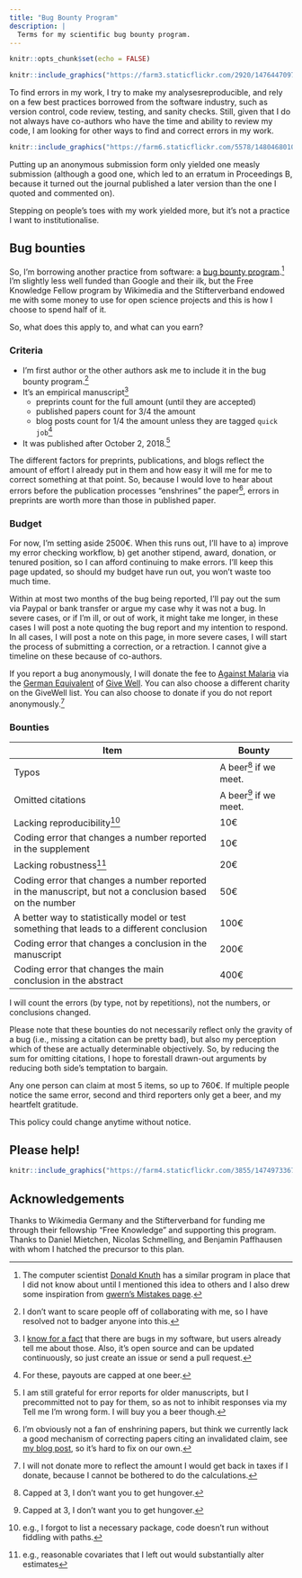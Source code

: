 ```yaml
---
title: "Bug Bounty Program"
description: |
  Terms for my scientific bug bounty program.
---
```


```r
knitr::opts_chunk$set(echo = FALSE)
```



```r
knitr::include_graphics("https://farm3.staticflickr.com/2920/14764470974_92473042b4_o_d.jpg")
```

To find errors in my work, I try to make my analysesreproducible, and rely on a few best practices borrowed from the software industry, such as version control, code review, testing, and sanity checks. Still, given that I do not always have co-authors who have the time and ability to review my code, I am looking for other ways to find and correct errors in my work.

<aside>
```r
knitr::include_graphics("https://farm6.staticflickr.com/5578/14804680103_c8d5ef8ef0_o_d.jpg")
```
</aside>

Putting up an anonymous submission form only yielded one measly submission (although a good one, which led to an erratum in Proceedings B, because it turned out the journal published a later version than the one I quoted and commented on).

Stepping on people's toes with my work yielded more, but it's not a practice I want to institutionalise.

## Bug bounties
So, I'm borrowing another practice from software: a [bug bounty program](https://en.wikipedia.org/wiki/Bug_bounty_program).^[The computer scientist [Donald Knuth](https://en.wikipedia.org/wiki/Knuth_reward_check) has a similar program in place that I did not know about until I mentioned this idea to others and I also drew some inspiration from [gwern's Mistakes page](https://www.gwern.net/Mistakes).] I'm slightly less well funded than Google and their ilk, but the Free Knowledge Fellow program by Wikimedia and the Stifterverband endowed me with some money to use for open science projects and this is how I choose to spend half of it.

So, what does this apply to, and what can you earn? 

### Criteria
- I'm first author or the other authors ask me to include it in the bug bounty program.^[I don't want to scare people off of collaborating with me, so I have resolved not to badger anyone into this.]
- It's an empirical manuscript^[I [know for a fact](https://github.com/rubenarslan/formr.org/issues) that there are bugs in my software, but users already tell me about those. Also, it's open source and can be updated continuously, so just create an issue or send a pull request.]
  - preprints count for the full amount (until they are accepted)
  - published papers count for 3/4 the amount
  - blog posts count for 1/4 the amount unless they are tagged `quick job`^[For these, payouts are capped at one beer.]
- It was published after October 2, 2018.^[I am still grateful for error reports for older manuscripts, but I precommitted not to pay for them, so as not to inhibit responses via my Tell me I'm wrong form. I will buy you a beer though.]

The different factors for preprints, publications, and blogs reflect the amount of effort I already put in them and how easy it will me for me to correct something at that point. So, because I would love to hear about errors before the publication processes "enshrines" the paper^[I'm obviously not a fan of enshrining papers, but think we currently
lack a good mechanism of correcting papers citing an invalidated claim, see [my blog post](https://rubenarslan.github.io/posts/2018-09-23-are-studies-that-replicate-cited-more/), so it's hard to fix on our own.], errors in preprints are worth more than those in published paper.

### Budget
For now, I'm setting aside 2500€. When this runs out, I'll have to a) improve my error checking workflow, b) get another stipend, award, donation, or tenured position, so I can afford continuing to make errors. I'll keep this page updated, so should my budget have run out, you won't waste too much time.

Within at most two months of the bug being reported, I'll pay out the sum via Paypal or bank transfer or argue my case why it was not a bug. In severe cases, or if I'm ill, or out of work, it might take me longer, in these cases I will post a note quoting the bug report and my intention to respond. In all cases, I will post a note on this page, in more severe cases, I will start the process of submitting a correction, or a retraction. I cannot give a timeline on these because of co-authors.

If you report a bug anonymously, I will donate the fee to [Against Malaria](https://againstmalaria.com) via the [German Equivalent](https://effektiveraltruismus.de/effektiv-spenden/) of [Give Well](https://effektiveraltruismus.de/effektiv-spenden/). You can also choose a different charity on the GiveWell list. You can also choose to donate if you do not report anonymously.^[I will not donate more to reflect the amount I would get back in taxes if I donate, because I cannot be bothered to do the calculations.]

### Bounties

| Item             | Bounty |
| ---------------- | ------ |
| Typos | A beer^[Capped at 3, I don't want you to get hungover.] if we meet. |
| Omitted citations | A beer^[Capped at 3, I don't want you to get hungover.] if we meet. |
| Lacking reproducibility^[e.g., I forgot to list a necessary package, code doesn't run without fiddling with paths.] | 10€ |
| Coding error that changes a number reported in the supplement | 10€ |
| Lacking robustness^[e.g., reasonable covariates that I left out would substantially alter estimates] | 20€ |
| Coding error that changes a number reported in the manuscript, but not a conclusion based on the number | 50€ |
| A better way to statistically model or test something that leads to a different conclusion | 100€ |
| Coding error that changes a conclusion in the manuscript | 200€ |
| Coding error that changes the main conclusion in the abstract | 400€ |

I will count the errors (by type, not by repetitions), not the numbers, or conclusions changed.

Please note that these bounties do not necessarily reflect only the gravity of a bug (i.e., missing a citation can be pretty bad), but also my perception which of these are actually determinable objectively. So, by reducing the sum for omitting citations, I hope to forestall drawn-out arguments by reducing both side's temptation to bargain.

Any one person can claim at most 5 items, so up to 760€. If multiple people notice the same error, second and third reporters only get a beer, and my heartfelt gratitude.

This policy could change anytime without notice.

## Please help!

```r
knitr::include_graphics("https://farm4.staticflickr.com/3855/14749733671_e759258f78_o_d.jpg")
```


## Acknowledgements

Thanks to Wikimedia Germany and the Stifterverband for funding me through their fellowship "Free Knowledge" and supporting this program.
Thanks to Daniel Mietchen, Nicolas Schmelling, and Benjamin Paffhausen with whom I hatched the precursor to this plan.
